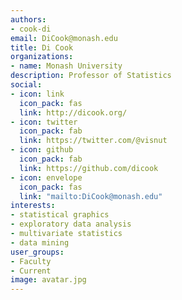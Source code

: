 ```yaml
---
authors:
- cook-di
email: DiCook@monash.edu
title: Di Cook
organizations:
- name: Monash University
description: Professor of Statistics
social:
- icon: link
  icon_pack: fas
  link: http://dicook.org/
- icon: twitter
  icon_pack: fab
  link: https://twitter.com/@visnut
- icon: github
  icon_pack: fab
  link: https://github.com/dicook
- icon: envelope
  icon_pack: fas
  link: "mailto:DiCook@monash.edu"
interests:
- statistical graphics
- exploratory data analysis
- multivariate statistics
- data mining
user_groups:
- Faculty
- Current
image: avatar.jpg
---
```


